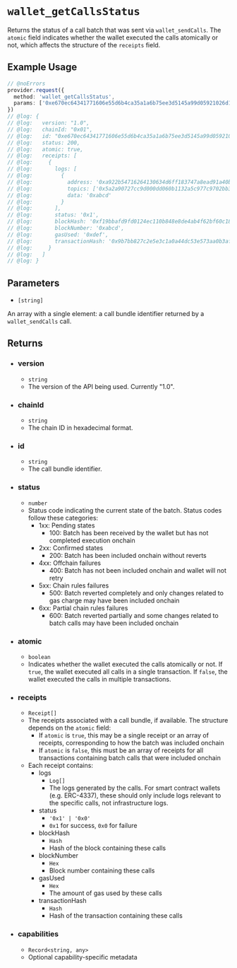 # `wallet_getCallsStatus`

Returns the status of a call batch that was sent via `wallet_sendCalls`. The `atomic` field indicates whether the wallet executed the calls atomically or not, which affects the structure of the `receipts` field.

## Example Usage

```ts twoslash
// @noErrors
provider.request({
  method: 'wallet_getCallsStatus',
  params: ['0xe670ec64341771606e55d6b4ca35a1a6b75ee3d5145a99d05921026d1527331']
})
// @log: {
// @log:   version: "1.0",
// @log:   chainId: "0x01",
// @log:   id: "0xe670ec64341771606e55d6b4ca35a1a6b75ee3d5145a99d05921026d1527331",
// @log:   status: 200,
// @log:   atomic: true,
// @log:   receipts: [
// @log:     {
// @log:       logs: [
// @log:         {
// @log:           address: '0xa922b54716264130634d6ff183747a8ead91a40b',
// @log:           topics: ['0x5a2a90727cc9d000dd060b1132a5c977c9702bb3a52afe360c9c22f0e9451a68'],
// @log:           data: '0xabcd'
// @log:         }
// @log:       ],
// @log:       status: '0x1',
// @log:       blockHash: '0xf19bbafd9fd0124ec110b848e8de4ab4f62bf60c189524e54213285e7f540d4a',
// @log:       blockNumber: '0xabcd',
// @log:       gasUsed: '0xdef',
// @log:       transactionHash: '0x9b7bb827c2e5e3c1a0a44dc53e573aa0b3af3bd1f9f5ed03071b100bb039eaff'
// @log:     }
// @log:   ]
// @log: }
```

## Parameters

* `[string]` 

An array with a single element: a call bundle identifier returned by a `wallet_sendCalls` call.

## Returns

* ### version
  * `string`
  * The version of the API being used. Currently "1.0".

* ### chainId
  * `string`
  * The chain ID in hexadecimal format.

* ### id
  * `string`
  * The call bundle identifier.

* ### status
  * `number`
  * Status code indicating the current state of the batch. Status codes follow these categories:
    * 1xx: Pending states
      * 100: Batch has been received by the wallet but has not completed execution onchain
    * 2xx: Confirmed states
      * 200: Batch has been included onchain without reverts
    * 4xx: Offchain failures
      * 400: Batch has not been included onchain and wallet will not retry
    * 5xx: Chain rules failures
      * 500: Batch reverted completely and only changes related to gas charge may have been included onchain
    * 6xx: Partial chain rules failures
      * 600: Batch reverted partially and some changes related to batch calls may have been included onchain

* ### atomic
  * `boolean`
  * Indicates whether the wallet executed the calls atomically or not. If `true`, the wallet executed all calls in a single transaction. If `false`, the wallet executed the calls in multiple transactions.

* ### receipts
  * `Receipt[]`
  * The receipts associated with a call bundle, if available. The structure depends on the `atomic` field:
    * If `atomic` is `true`, this may be a single receipt or an array of receipts, corresponding to how the batch was included onchain
    * If `atomic` is `false`, this must be an array of receipts for all transactions containing batch calls that were included onchain
  * Each receipt contains:
    * logs
      * `Log[]`
      * The logs generated by the calls. For smart contract wallets (e.g. ERC-4337), these should only include logs relevant to the specific calls, not infrastructure logs.
    * status
      * `'0x1' | '0x0'`
      * `0x1` for success, `0x0` for failure
    * blockHash
      * `Hash`
      * Hash of the block containing these calls
    * blockNumber
      * `Hex`
      * Block number containing these calls
    * gasUsed
      * `Hex`
      * The amount of gas used by these calls
    * transactionHash
      * `Hash`
      * Hash of the transaction containing these calls

* ### capabilities
  * `Record<string, any>`
  * Optional capability-specific metadata
